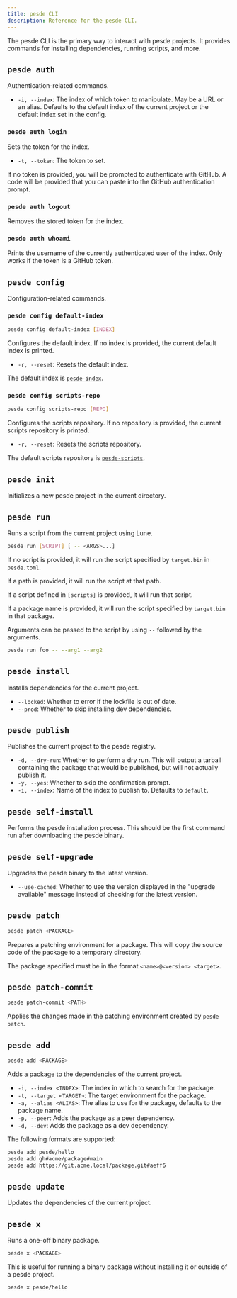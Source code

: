 ```yaml
---
title: pesde CLI
description: Reference for the pesde CLI.
---
```



The pesde CLI is the primary way to interact with pesde projects. It provides
commands for installing dependencies, running scripts, and more.

## `pesde auth`

Authentication-related commands.

- `-i, --index`: The index of which token to manipulate. May be a URL or an alias.
  Defaults to the default
  index of the current project or the default index set in the config.

### `pesde auth login`

Sets the token for the index.

- `-t, --token`: The token to set.

If no token is provided, you will be prompted to authenticate with GitHub. A
code will be provided that you can paste into the GitHub authentication prompt.

### `pesde auth logout`

Removes the stored token for the index.

### `pesde auth whoami`

Prints the username of the currently authenticated user of the index. Only
works if the token is a GitHub token.

## `pesde config`

Configuration-related commands.

### `pesde config default-index`

```sh
pesde config default-index [INDEX]
```

Configures the default index. If no index is provided, the current default index
is printed.

- `-r, --reset`: Resets the default index.

The default index is [`pesde-index`](https://github.com/daimond113/pesde-index).

### `pesde config scripts-repo`

```sh
pesde config scripts-repo [REPO]
```

Configures the scripts repository. If no repository is provided, the current
scripts repository is printed.

- `-r, --reset`: Resets the scripts repository.

The default scripts repository is [`pesde-scripts`](https://github.com/daimond113/pesde-scripts).

## `pesde init`

Initializes a new pesde project in the current directory.

## `pesde run`

Runs a script from the current project using Lune.

```sh
pesde run [SCRIPT] [ -- <ARGS>...]
```

If no script is provided, it will run the script specified by `target.bin`
in `pesde.toml`.

If a path is provided, it will run the script at that path.

If a script defined in `[scripts]` is provided, it will run that script.

If a package name is provided, it will run the script specified by `target.bin`
in that package.

Arguments can be passed to the script by using `--` followed by the arguments.

```sh
pesde run foo -- --arg1 --arg2
```

## `pesde install`

Installs dependencies for the current project.

- `--locked`: Whether to error if the lockfile is out of date.
- `--prod`: Whether to skip installing dev dependencies.

## `pesde publish`

Publishes the current project to the pesde registry.

- `-d, --dry-run`: Whether to perform a dry run. This will output a
  tarball containing the package that would be published, but will not actually
  publish it.
- `-y, --yes`: Whether to skip the confirmation prompt.
- `-i, --index`: Name of the index to publish to. Defaults to `default`.

## `pesde self-install`

Performs the pesde installation process. This should be the first command run
after downloading the pesde binary.

## `pesde self-upgrade`

Upgrades the pesde binary to the latest version.

- `--use-cached`: Whether to use the version displayed in the "upgrade available"
  message instead of checking for the latest version.

## `pesde patch`

```sh
pesde patch <PACKAGE>
```

Prepares a patching environment for a package. This will copy the source code of
the package to a temporary directory.

The package specified must be in the format `<name>@<version> <target>`.

<LinkCard
	title="Overrides"
	description="Learn more about overriding and patching packages."
	href="/guides/overrides/"
/>

## `pesde patch-commit`

```sh
pesde patch-commit <PATH>
```

Applies the changes made in the patching environment created by `pesde patch`.

## `pesde add`

```sh
pesde add <PACKAGE>
```

Adds a package to the dependencies of the current project.

- `-i, --index <INDEX>`: The index in which to search for the package.
- `-t, --target <TARGET>`: The target environment for the package.
- `-a, --alias <ALIAS>`: The alias to use for the package, defaults to the
  package name.
- `-p, --peer`: Adds the package as a peer dependency.
- `-d, --dev`: Adds the package as a dev dependency.

The following formats are supported:

```sh
pesde add pesde/hello
pesde add gh#acme/package#main
pesde add https://git.acme.local/package.git#aeff6
```

## `pesde update`

Updates the dependencies of the current project.

## `pesde x`

Runs a one-off binary package.

```sh
pesde x <PACKAGE>
```

This is useful for running a binary package without installing it or outside of
a pesde project.

```sh
pesde x pesde/hello
```
